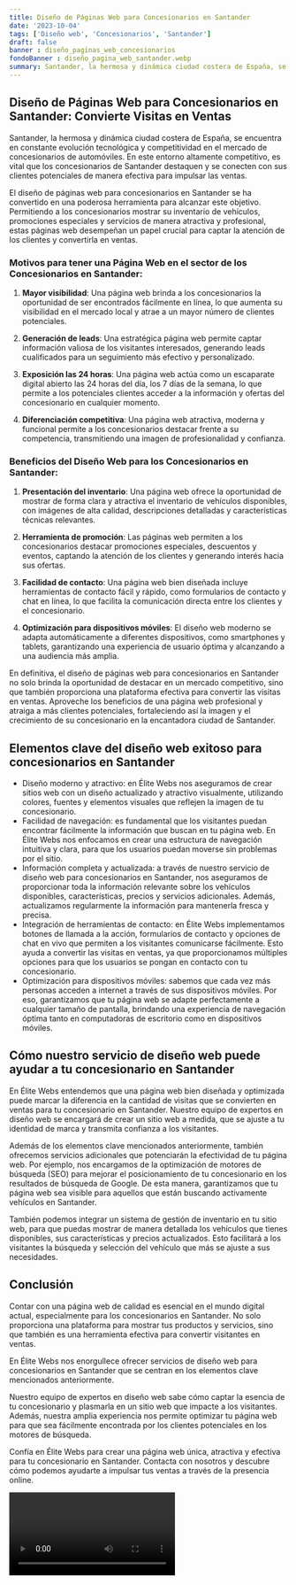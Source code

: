 ```yaml
---
title: Diseño de Páginas Web para Concesionarios en Santander
date: '2023-10-04'
tags: ['Diseño web', 'Concesionarios', 'Santander']
draft: false
banner : diseño_paginas_web_concesionarios
fondoBanner : diseño_pagina_web_santander.webp
summary: Santander, la hermosa y dinámica ciudad costera de España, se encuentra en constante evolución tecnológica y competitividad en el mercado de concesionarios de automóviles. En este entorno altamente competitivo, es vital que los concesionarios de Santander destaquen y se conecten con sus clientes potenciales de manera efectiva para impulsar las ventas. 
---
```


## Diseño de Páginas Web para Concesionarios en Santander: Convierte Visitas en Ventas

Santander, la hermosa y dinámica ciudad costera de España, se encuentra en constante evolución tecnológica y competitividad en el mercado de concesionarios de automóviles. En este entorno altamente competitivo, es vital que los concesionarios de Santander destaquen y se conecten con sus clientes potenciales de manera efectiva para impulsar las ventas. 

El diseño de páginas web para concesionarios en Santander se ha convertido en una poderosa herramienta para alcanzar este objetivo. Permitiendo a los concesionarios mostrar su inventario de vehículos, promociones especiales y servicios de manera atractiva y profesional, estas páginas web desempeñan un papel crucial para captar la atención de los clientes y convertirla en ventas.

### Motivos para tener una Página Web en el sector de los Concesionarios en Santander:

1. **Mayor visibilidad**: Una página web brinda a los concesionarios la oportunidad de ser encontrados fácilmente en línea, lo que aumenta su visibilidad en el mercado local y atrae a un mayor número de clientes potenciales.

2. **Generación de leads**: Una estratégica página web permite captar información valiosa de los visitantes interesados, generando leads cualificados para un seguimiento más efectivo y personalizado.

3. **Exposición las 24 horas**: Una página web actúa como un escaparate digital abierto las 24 horas del día, los 7 días de la semana, lo que permite a los potenciales clientes acceder a la información y ofertas del concesionario en cualquier momento.

4. **Diferenciación competitiva**: Una página web atractiva, moderna y funcional permite a los concesionarios destacar frente a su competencia, transmitiendo una imagen de profesionalidad y confianza.

### Beneficios del Diseño Web para los Concesionarios en Santander:

1. **Presentación del inventario**: Una página web ofrece la oportunidad de mostrar de forma clara y atractiva el inventario de vehículos disponibles, con imágenes de alta calidad, descripciones detalladas y características técnicas relevantes.

2. **Herramienta de promoción**: Las páginas web permiten a los concesionarios destacar promociones especiales, descuentos y eventos, captando la atención de los clientes y generando interés hacia sus ofertas.

3. **Facilidad de contacto**: Una página web bien diseñada incluye herramientas de contacto fácil y rápido, como formularios de contacto y chat en línea, lo que facilita la comunicación directa entre los clientes y el concesionario.

4. **Optimización para dispositivos móviles**: El diseño web moderno se adapta automáticamente a diferentes dispositivos, como smartphones y tablets, garantizando una experiencia de usuario óptima y alcanzando a una audiencia más amplia.

En definitiva, el diseño de páginas web para concesionarios en Santander no solo brinda la oportunidad de destacar en un mercado competitivo, sino que también proporciona una plataforma efectiva para convertir las visitas en ventas. Aproveche los beneficios de una página web profesional y atraiga a más clientes potenciales, fortaleciendo así la imagen y el crecimiento de su concesionario en la encantadora ciudad de Santander.

<GifSeo />

<Cta />

## Elementos clave del diseño web exitoso para concesionarios en Santander

- Diseño moderno y atractivo: en Élite Webs nos aseguramos de crear sitios web con un diseño actualizado y atractivo visualmente, utilizando colores, fuentes y elementos visuales que reflejen la imagen de tu concesionario.
- Facilidad de navegación: es fundamental que los visitantes puedan encontrar fácilmente la información que buscan en tu página web. En Élite Webs nos enfocamos en crear una estructura de navegación intuitiva y clara, para que los usuarios puedan moverse sin problemas por el sitio.
- Información completa y actualizada: a través de nuestro servicio de diseño web para concesionarios en Santander, nos aseguramos de proporcionar toda la información relevante sobre los vehículos disponibles, características, precios y servicios adicionales. Además, actualizamos regularmente la información para mantenerla fresca y precisa.
- Integración de herramientas de contacto: en Élite Webs implementamos botones de llamada a la acción, formularios de contacto y opciones de chat en vivo que permiten a los visitantes comunicarse fácilmente. Esto ayuda a convertir las visitas en ventas, ya que proporcionamos múltiples opciones para que los usuarios se pongan en contacto con tu concesionario.
- Optimización para dispositivos móviles: sabemos que cada vez más personas acceden a internet a través de sus dispositivos móviles. Por eso, garantizamos que tu página web se adapte perfectamente a cualquier tamaño de pantalla, brindando una experiencia de navegación óptima tanto en computadoras de escritorio como en dispositivos móviles.

## Cómo nuestro servicio de diseño web puede ayudar a tu concesionario en Santander

En Élite Webs entendemos que una página web bien diseñada y optimizada puede marcar la diferencia en la cantidad de visitas que se convierten en ventas para tu concesionario en Santander. Nuestro equipo de expertos en diseño web se encargará de crear un sitio web a medida, que se ajuste a tu identidad de marca y transmita confianza a los visitantes.

Además de los elementos clave mencionados anteriormente, también ofrecemos servicios adicionales que potenciarán la efectividad de tu página web. Por ejemplo, nos encargamos de la optimización de motores de búsqueda (SEO) para mejorar el posicionamiento de tu concesionario en los resultados de búsqueda de Google. De esta manera, garantizamos que tu página web sea visible para aquellos que están buscando activamente vehículos en Santander.

También podemos integrar un sistema de gestión de inventario en tu sitio web, para que puedas mostrar de manera detallada los vehículos que tienes disponibles, sus características y precios actualizados. Esto facilitará a los visitantes la búsqueda y selección del vehículo que más se ajuste a sus necesidades.

## Conclusión

Contar con una página web de calidad es esencial en el mundo digital actual, especialmente para los concesionarios en Santander. No solo proporciona una plataforma para mostrar tus productos y servicios, sino que también es una herramienta efectiva para convertir visitantes en ventas.

En Élite Webs nos enorgullece ofrecer servicios de diseño web para concesionarios en Santander que se centran en los elementos clave mencionados anteriormente.

Nuestro equipo de expertos en diseño web sabe cómo captar la esencia de tu concesionario y plasmarla en un sitio web que impacte a los visitantes. Además, nuestra amplia experiencia nos permite optimizar tu página web para que sea fácilmente encontrada por los clientes potenciales en los motores de búsqueda.

Confía en Élite Webs para crear una página web única, atractiva y efectiva para tu concesionario en Santander. Contacta con nosotros y descubre cómo podemos ayudarte a impulsar tus ventas a través de la presencia online.

<Video />

<CtaBot job='Concesionarios' city='Santander'/>

<Gmaps query='Santander+españa+maps' />